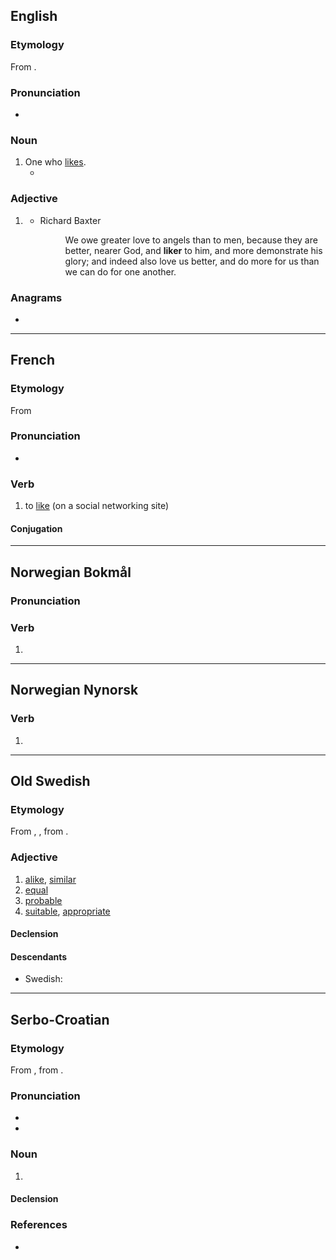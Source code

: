 {{also|likér}}
==English==

===Etymology===
From {{suffix|en|like|er}}.

===Pronunciation===
* {{rhymes|aɪkə(ɹ)|lang=en}}

===Noun===
{{en-noun}}

# One who [[like]]s.
#* {{quote-journal|lang=en|date=May 10, 2009|author=David Segal|title=Scammed? Rebuffed? Ignored? Read On|work=New York Times|url=http://www.nytimes.com/2009/05/10/your-money/10haggler.html
|passage=Traditionally, the rebate offers a price cut to anyone willing to endure a certain amount of hassle; it’s an inducement that separates the casual bargain '''likers''' from the ardent bargain lovers.}}

===Adjective===
{{head|en|comparative adjective}}

# {{lb|en|archaic}} {{en-comparative of|like}}
#* Richard Baxter
#*: We owe greater love to angels than to men, because they are better, nearer God, and '''liker''' to him, and more demonstrate his glory; and indeed also love us better, and do more for us than we can do for one another.

===Anagrams===
* {{anagrams|en|a=eiklr|Klier}}

----

==French==

===Etymology===
From {{etyl|en|fr}} {{m|en|like}} {{suffix|fr||er}}

===Pronunciation===
* {{fr-IPA|laillker}}

===Verb===
{{fr-verb}}

# {{lb|fr|Internet}} to [[like]] (on a social networking site)

====Conjugation====
{{fr-conj-auto|pron=laillker}}

----

==Norwegian Bokmål==

===Pronunciation===
{{rfp|lang=nb}}

===Verb===
{{head|nb|verb form}}

# {{present tense of|like|lang=nb}}

----

==Norwegian Nynorsk==

===Verb===
{{head|nn|verb form}}

# {{inflection of|nn|like||pres}}

----

==Old Swedish==

===Etymology===
From {{inh|gmq-osw|non|líkr}}, {{m|non|glíkr}}, from {{inh|gmq-osw|gem-pro|*galīkaz}}.

===Adjective===
{{head|gmq-osw|adjective|head=līker}}

# [[alike]], [[similar]]
# [[equal]]
# [[probable]]
# [[suitable]], [[appropriate]]

====Declension====
{{gmq-osw-decl-adj-strong|līk}}
{{gmq-osw-decl-adj-weak|līk}}

====Descendants====
* Swedish: {{l|sv|lik}}

----

==Serbo-Croatian==

===Etymology===
From {{etyl|fr|sh}} {{m|fr|liqueur}}, from {{etyl|la|sh}} {{m|la|liquor||liquid}}.

===Pronunciation===
* {{IPA|/lǐkeːr/|lang=sh}}
* {{hyphenation|li|ker|lang=sh}}

===Noun===
{{sh-noun|g=m|head=lìkēr}}

# {{l|en|liqueur}}

====Declension====
{{sh-decl-noun
|lìkēr|likeri
|likéra|likera
|likeru|likerima
|liker|likere
|likeru|likeri
|likeru|likerima
|likerom|likerima
}}

===References===
* {{R:sh:HJP|e19uWhg%3D}}